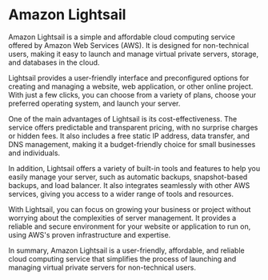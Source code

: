 

# Amazon Lightsail

Amazon Lightsail is a simple and affordable cloud computing service offered by Amazon Web Services (AWS). It is designed for non-technical users, making it easy to launch and manage virtual private servers, storage, and databases in the cloud.

Lightsail provides a user-friendly interface and preconfigured options for creating and managing a website, web application, or other online project. With just a few clicks, you can choose from a variety of plans, choose your preferred operating system, and launch your server.

One of the main advantages of Lightsail is its cost-effectiveness. The service offers predictable and transparent pricing, with no surprise charges or hidden fees. It also includes a free static IP address, data transfer, and DNS management, making it a budget-friendly choice for small businesses and individuals.

In addition, Lightsail offers a variety of built-in tools and features to help you easily manage your server, such as automatic backups, snapshot-based backups, and load balancer. It also integrates seamlessly with other AWS services, giving you access to a wider range of tools and resources.

With Lightsail, you can focus on growing your business or project without worrying about the complexities of server management. It provides a reliable and secure environment for your website or application to run on, using AWS's proven infrastructure and expertise.

In summary, Amazon Lightsail is a user-friendly, affordable, and reliable cloud computing service that simplifies the process of launching and managing virtual private servers for non-technical users. 